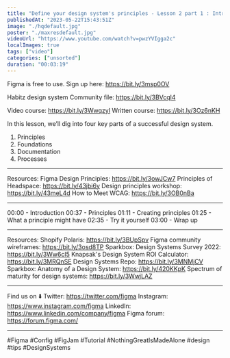 ```yaml
---
title: "Define your design system's principles - Lesson 2 part 1 : Introduction to design systems"
publishedAt: "2023-05-22T15:43:51Z"
image: "./hqdefault.jpg"
poster: "./maxresdefault.jpg"
videoUrl: "https://www.youtube.com/watch?v=pwzYVIgga2c"
localImages: true
tags: ["video"]
categories: ["unsorted"]
duration: "00:03:19"
---
```


Figma is free to use. Sign up here: https://bit.ly/3msp0OV

Habitz design system Community file: https://bit.ly/3BVcql4

Video course: https://bit.ly/3WwqzyI
Written course: https://bit.ly/3Oz6nKH

In this lesson, we’ll dig into four key parts of a successful design system.

1. Principles
2. Foundations
3. Documentation
4. Processes

---

Resources:
Figma Design Principles: https://bit.ly/3owJCw7
Principles of Headspace: https://bit.ly/43jbi6y
Design principles workshop: https://bit.ly/43meL4d
How to Meet WCAG: https://bit.ly/3OB0nBa

---

00:00 - Introduction
00:37 - Principles
01:11 - Creating principles
01:25 - What a principle might have
02:35 - Try it yourself
03:00 - Wrap up

---

Resources:
Shopify Polaris: https://bit.ly/3BUpSpv
Figma community wireframes: https://bit.ly/3osd8TP
Sparkbox: Design Systems Survey 2022: https://bit.ly/3Ww6cl5
Knapsak's Design System ROI Calculator: https://bit.ly/3MRQnSE
Design Systems Repo: https://bit.ly/3MNMjCV
Sparkbox: Anatomy of a Design System: https://bit.ly/420KKpK
Spectrum of maturity for design systems: https://bit.ly/3WwjLAZ

---

Find us on ⬇️
Twitter: https://twitter.com/figma
Instagram: https://www.instagram.com/figma
LinkedIn: https://www.linkedin.com/company/figma
Figma forum: https://forum.figma.com/

---

#Figma #Config #FigJam #Tutorial #NothingGreatIsMadeAlone #design #tips #DesignSystems
